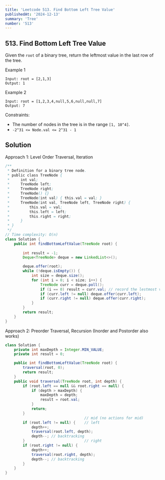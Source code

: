 ```yaml
---
title: 'Leetcode 513. Find Bottom Left Tree Value'
publishedAt: '2024-12-13'
summary: 'Tree'
number: '513'
---
```


## 513. Find Bottom Left Tree Value

Given the `root` of a binary tree, return the leftmost value in the last row of the tree.

Example 1
`````
Input: root = [2,1,3]
Output: 1
`````

Example 2
`````
Input: root = [1,2,3,4,null,5,6,null,null,7]
Output: 7
`````


Constraints:

- The number of nodes in the tree is in the range `[1, 10^4]`.
- `-2^31 <= Node.val <= 2^31 - 1`

## Solution
Approach 1: Level Order Traversal, Iteration
````JAVA
/**
 * Definition for a binary tree node.
 * public class TreeNode {
 *     int val;
 *     TreeNode left;
 *     TreeNode right;
 *     TreeNode() {}
 *     TreeNode(int val) { this.val = val; }
 *     TreeNode(int val, TreeNode left, TreeNode right) {
 *         this.val = val;
 *         this.left = left;
 *         this.right = right;
 *     }
 * }
 */
// Time complexity: O(n)
class Solution {
    public int findBottomLeftValue(TreeNode root) {
        
        int result = -1;
        Deque<TreeNode> deque = new LinkedList<>();

        deque.offer(root);
        while (!deque.isEmpty()) {
            int size = deque.size();
            for (int i = 0; i < size; i++) {
                TreeNode curr = deque.poll();
                if (i == 0) result = curr.val; // record the lestmost value
                if (curr.left != null) deque.offer(curr.left);
                if (curr.right != null) deque.offer(curr.right);
            }
        }
        return result;
    }
}
````

Approach 2: Preorder Traversal, Recursion (Inorder and Postorder also works)
````JAVA
class Solution {
    private int maxDepth = Integer.MIN_VALUE;
    private int result = 0;

    public int findBottomLeftValue(TreeNode root) {
        traversal(root, 0);
        return result;
    }
    public void traversal(TreeNode root, int depth) {
        if (root.left == null && root.right == null) {
            if (depth > maxDepth) {
                maxDepth = depth;
                result = root.val;
            }
            return;
        }
                                    // mid (no actions for mid)
        if (root.left != null) {    // left
            depth++;
            traversal(root.left, depth);
            depth--; // backtracking
        }                           // right
        if (root.right != null) {
            depth++;
            traversal(root.right, depth);
            depth--; // backtracking
        }
    }
}
````
